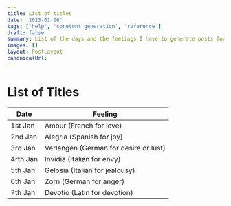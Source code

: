 ```yaml
---
title: List of titles
date: '2023-01-06'
tags: ['help', 'conetent generation', 'reference']
draft: false
summary: List of the days and the feelings I have to generate posts for
images: []
layout: PostLayout
canonicalUrl:
---
```


# List of Titles

| Date     | Feeling                               |
| -------- | ------------------------------------- |
| 1st Jan  | Amour (French for love)               |
| 2nd Jan  | Alegria (Spanish for joy)             |
| 3rd Jan  | Verlangen (German for desire or lust) |
| 4rth Jan | Invidia (Italian for envy)            |
| 5th Jan  | Gelosia (Italian for jealousy)        |
| 6th Jan  | Zorn (German for anger)               |
| 7th Jan  | Devotio (Latin for devotion)          |
